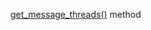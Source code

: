 [get_message_threads()](/docs/toloka-kit/reference/toloka.client.TolokaClient.get_message_threads) method
